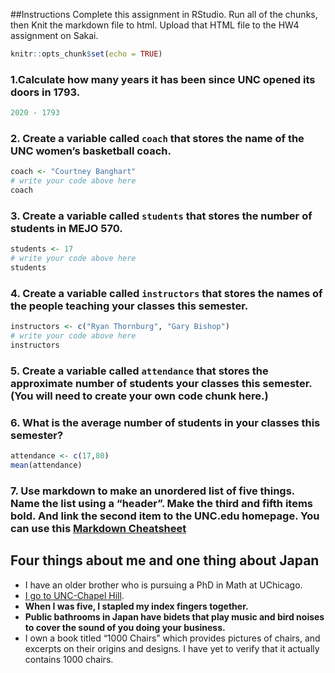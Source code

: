##Instructions
Complete this assignment in RStudio. Run all of the chunks, then Knit the markdown file to html. Upload that HTML file to the HW4 assignment on Sakai.

```r
knitr::opts_chunk$set(echo = TRUE)
```

### 1.Calculate how many years it has been since UNC opened its doors in 1793.
```r
2020 - 1793
```

### 2. Create a variable called `coach` that stores the name of the UNC women's basketball coach.
```r
coach <- "Courtney Banghart"
# write your code above here
coach
```

### 3. Create a variable called `students` that stores the number of students in MEJO 570.
```r
students <- 17
# write your code above here
students
```

### 4. Create a variable called `instructors` that stores the names of the people teaching your classes this semester.

```r
instructors <- c("Ryan Thornburg", "Gary Bishop")
# write your code above here
instructors
```

### 5. Create a variable called `attendance` that stores the approximate number of students your classes this semester. (You will need to create your own code chunk here.)

### 6. What is the average number of students in your classes this semester?
```r
attendance <- c(17,80)
mean(attendance)
```


### 7. Use markdown to make an unordered list of five things. Name the list using a "header". Make the third and fifth items bold. And link the second item to the UNC.edu homepage. You can use this [Markdown Cheatsheet](https://github.com/adam-p/markdown-here/wiki/Markdown-Cheatsheet#emphasis) 

## Four things about me and one thing about Japan
- I have an older brother who is pursuing a PhD in Math at UChicago.
- [I go to UNC-Chapel Hill](https://www.unc.edu/).
- **When I was five, I stapled my index fingers together.**
- **Public bathrooms in Japan have bidets that play music and bird noises to cover the sound of you doing your business.**
- I own a book titled "1000 Chairs" which provides pictures of chairs, and excerpts on their origins and designs. I have yet to verify that it actually contains 1000 chairs.
